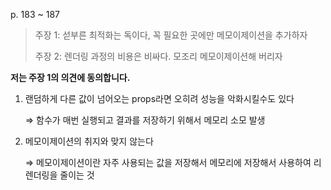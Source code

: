 p. 183 ~ 187

> 주장 1: 섣부른 최적화는 독이다, 꼭 필요한 곳에만 메모이제이션을 추가하자
>
> 주장 2: 렌더링 과정의 비용은 비싸다. 모조리 메모이제이션해 버리자

**저는 주장 1의 의견에 동의합니다.**

1. 랜덤하게 다른 값이 넘어오는 props라면 오히려 성능을 악화시킬수도 있다

   ⇒ 함수가 매번 실행되고 결과를 저장하기 위해서 메모리 소모 발생

2. 메모이제이션의 취지와 맞지 않는다

   ⇒ 메모이제이션이란 자주 사용되는 값을 저장해서 메모리에 저장해서 사용하여 리렌더링을 줄이는 것

